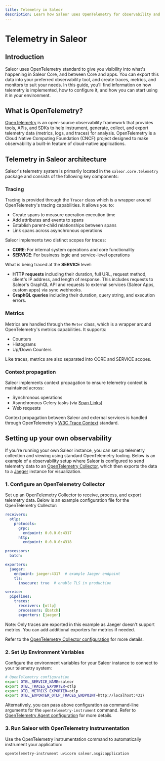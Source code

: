 ```yaml
---
title: Telemetry in Saleor
description: Learn how Saleor uses OpenTelemetry for observability and monitoring
---
```


# Telemetry in Saleor

## Introduction

Saleor uses OpenTelemetry standard to give you visibility into what's happening in Saleor Core, and between Core and apps. You can export this data into your preferred observability tool, and create traces, metrics, and monitors to suit your needs.
In this guide, you'll find information on how telemetry is implemented, how to configure it, and how you can start using it in your environment.

## What is OpenTelemetry?

[OpenTelemetry](https://opentelemetry.io/) is an open-source observability framework that provides tools, APIs, and SDKs to help instrument, generate, collect, and export telemetry data (metrics, logs, and traces) for analysis. OpenTelemetry is a Cloud Native Computing Foundation (CNCF) project designed to make observability a built-in feature of cloud-native applications.

## Telemetry in Saleor architecture

Saleor's telemetry system is primarily located in the `saleor.core.telemetry` package and consists of the following key components:

### Tracing

Tracing is provided through the `Tracer` class which is a wrapper around OpenTelemetry's tracing capabilities. It allows you to:

- Create spans to measure operation execution time
- Add attributes and events to spans
- Establish parent-child relationships between spans
- Link spans across asynchronous operations

Saleor implements two distinct scopes for traces:
- **CORE**: For internal system operations and core functionality
- **SERVICE**: For business logic and service-level operations

What is being traced at the **SERVICE** level:

- **HTTP requests** including their duration, full URL, request method, client's IP address, and length of response. This includes requests to Saleor's GraphQL API and requests to external services (Saleor Apps, custom apps) via sync webhooks.
- **GraphQL queries** including their duration, query string, and execution errors.

### Metrics

Metrics are handled through the `Meter` class, which is a wrapper around OpenTelemetry's metrics capabilities. It supports:

- Counters
- Histograms
- Up/Down Counters

Like traces, metrics are also separated into CORE and SERVICE scopes.

### Context propagation

Saleor implements context propagation to ensure telemetry context is maintained across:
- Synchronous operations
- Asynchronous Celery tasks (via [Span Links](https://opentelemetry.io/docs/concepts/signals/traces/#span-links))
- Web requests

Context propagation between Saleor and external services is handled through OpenTelemetry's [W3C Trace Context](https://www.w3.org/TR/trace-context/) standard.

## Setting up your own observability

If you're running your own Saleor instance, you can set up telemetry collection and viewing using standard OpenTelemetry tooling. Below is an example of a observability setup where Saleor is configured to send telemetry data to an [OpenTelemetry Collector](https://opentelemetry.io/docs/collector/), which then exports the data to a [Jaeger](https://www.jaegertracing.io/) instance for visualization.

### 1. Configure an OpenTelemetry Collector

Set up an OpenTelemetry Collector to receive, process, and export telemetry data. Below is an example configuration file for the OpenTelemetry Collector:

```yaml
receivers:
  otlp:
    protocols:
      grpc:
        endpoint: 0.0.0.0:4317
      http:
        endpoint: 0.0.0.0:4318

processors:
  batch:

exporters:
  jaeger:
    endpoint: jaeger:4317  # example Jaeger endpoint
    tls:
      insecure: true  # enable TLS in production

service:
  pipelines:
    traces:
      receivers: [otlp]
      processors: [batch]
      exporters: [jaeger]
```

Note: Only traces are exported in this example as Jaeger doesn't support metrics. You can add additional exporters for metrics if needed.

Refer to the [OpenTelemetry Collector configuration](https://opentelemetry.io/docs/collector/configuration/) for more details.

### 2. Set Up Environment Variables

Configure the environment variables for your Saleor instance to connect to your telemetry system:

```bash
# OpenTelemetry configuration
export OTEL_SERVICE_NAME=saleor
export OTEL_TRACES_EXPORTER=otlp
export OTEL_METRICS_EXPORTER=otlp
export OTEL_EXPORTER_OTLP_TRACES_ENDPOINT=http://localhost:4317
```

Alternatively, you can pass above configuration as command-line arguments for the `opentelemetry-instrument` command. Refer to [OpenTelemetry Agent configuration](https://opentelemetry.io/docs/zero-code/python/configuration/) for more details.

### 3. Run Saleor with OpenTelemetry Instrumentation

Use the OpenTelemetry instrumentation command to automatically instrument your application:

```bash
opentelemetry-instrument uvicorn saleor.asgi:application
```
